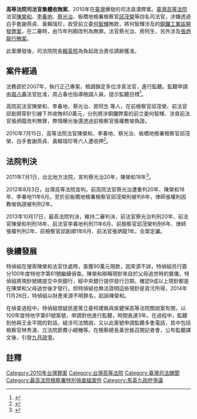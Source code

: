 {{Infobox Court Case
|court              = [[最高法院_(中華民國)|最高法院 (中華民國)]]
|image              = Flag_of_the_Republic_of_China.svg
|caption            = [[中華民國法院制度|中華民國法院制度]]
|date decided       = {{start date|2013|10|17|df=}}
|citations          = 102年度台上字第4200號
|transcripts        = [http://jirs.judicial.gov.tw/FJUD/FJUDQRY02_1.aspx?cw=1&v_court=TPS%20%E6%9C%80%E9%AB%98%E6%B3%95%E9%99%A2&v_sys=M&jud_year=102&jud_case=%E5%8F%B0%E4%B8%8A&jud_no=4200&jud_title=&keyword=&sdate=19110101&edate=99991231&searchkw= 裁判書]
|judges             = 賴忠星 呂丹玉 吳燦 張惠立 蘇振堂
|related actions    = [http://jirs.judicial.gov.tw/FJUD/HISTORYSELF.aspx?selectedOwner=H&selectedCrmyy=102&selectedCrmid=%E5%8F%B0%E4%B8%8A&selectedCrmno=4200&selectedCrtid=TPS 歷審案件]
}}
'''高等法院司法官集體收賄案'''，2010年在[[臺灣|臺灣]]爆發的司法貪瀆弊案。[[臺灣高等法院|臺灣高等法院]]法官[[陳榮和|陳榮和]]、[[李春地|李春地]]、[[蔡光治|蔡光治]]、板橋地檢署檢察官[[邱茂榮|邱茂榮]]等四名司法官，涉嫌透過白手套謝燕貞、黃賴瑞珍，收受前立委[[何智輝|何智輝]]賄款，將何智輝涉及的[[銅鑼工業區開發弊案|銅鑼工業區開發弊案]]，在二審時，由15年刑期改判為無罪。法官蔡光治、房阿生，另外涉及[[張炳龍行賄案|張炳龍行賄案]]。

此案爆發後，司法院院長[[賴英照|賴英照]]為負起政治責任請辭獲准。

==案件經過==
法務部於2007年，執行正己專案，檢調鎖定多位涉貪法官，進行監聽。監聽申請由[[周占春|周占春]]法官批准，周占春也指導檢調人員，提示監聽目標<ref>{{cite web| language =zh-tw| url =http://www.libertytimes.com.tw/2010/new/nov/9/today-fo4.htm| title =周占春「指導」 監聽3年奏功| author =林俊宏| publisher =自由時報| date =2010-11-09| deadurl =yes| archiveurl =https://web.archive.org/web/20131004220118/http://www.libertytimes.com.tw/2010/new/nov/9/today-fo4.htm| archivedate =2013-10-04}}</ref>。

高院前法官陳榮和、李春地、蔡光治、房阿生 等人，在前檢察官邱茂榮、前法官邱創舜穿針引線下共收賄850萬元，分別將涉銅鑼弊案的前立委何智輝、涉貪前法官張炳龍改判無罪，弊情曝光後還透過前檢察官張權教唆偽證。

2010年7月15日，高等法院法官陳榮和、李春地、蔡光治、板橋地檢署檢察官邱茂榮、白手套謝燕貞、黃賴瑞珍等六人遭收押<ref>{{cite news |language = zh-tw |author=|url =http://www.appledaily.com.tw/appledaily/article/headline/20100715/32662846/ | title =4司法官上銬羈押 何智輝靠3個女人布網賄賂| publisher =蘋果日報 | date =2010年7月15日 | accessdate =2013年9月10日}}</ref>。

==法院判決==
{{九月政爭}}
2011年7月1日，台北地方法院，宣判蔡光治20年，陳榮和18年<ref>{{cite news |language = zh-tw |author=劉志原、林俊宏|url =http://www.libertytimes.com.tw/2011/new/jul/1/today-so1.htm | title =法官收賄重判 蔡光治20年 陳榮和18年| publisher =自由時報 | date =2011年7月1日 | accessdate =2013年9月10日}}</ref>。

2012年8月3日，台灣高等法院宣判，前高院法官蔡光治遭重判20年、陳榮和18年、李春地11年6月。至於前板橋地檢署檢察官邱茂榮則被判6年，律師張權則因教唆偽證被判刑2年。

2013年10月17日，最高法院判決，維持二審判決，前法官蔡光治判刑20年、前法官陳榮和判刑18年、前法官李春地判刑11年6月、前檢察官邱茂榮判刑6年、律師張權判刑2年、前檢察官邱創順1年6月、前法官張炳龍1年。全案定讞。

==後續發展==
特偵組在搜索陳榮和法官住處時，查獲90萬元現款，因來源不詳，特偵組另行簽分100年度特他字第61號繼續偵查。陳榮和辯稱現鈔來自於父母過世時的奠儀，特偵組將現鈔號碼提交中央銀行，經中央銀行提供發行日期，確認9成以上現鈔都是在陳榮和父母過世後才發行。但特偵組也無法證明這些現鈔是貪污所得，2014年11月26日，特偵組以財產來源不明罪名，起訴陳榮和。

在偵查過程中，特偵組懷疑民進黨立委柯建銘與吳健保高等法院關說案有關，以100年度特他字第61號案號，申請對他進行監聽，時間長達3年。在過程中，監聽到他與王金平間的對話，疑涉司法關說，又以此案號申請監聽多隻電話，其中包括檢察官林秀濤、立法院節費小總機等。在檢察總長黃世銘召開記者會，公布監聽譯文後，引發[[九月政爭|九月政爭]]。

==註釋==
{{reflist}}

[[Category:2010年台灣罪案|Category:2010年台灣罪案]]
[[Category:台灣高等法院|Category:台灣高等法院]]

[[Category:臺灣司法醜聞|Category:臺灣司法醜聞]]
[[Category:最高法院檢察署特別偵查組案件|Category:最高法院檢察署特別偵查組案件]]
[[Category:馬英九政府爭議|Category:馬英九政府爭議]]